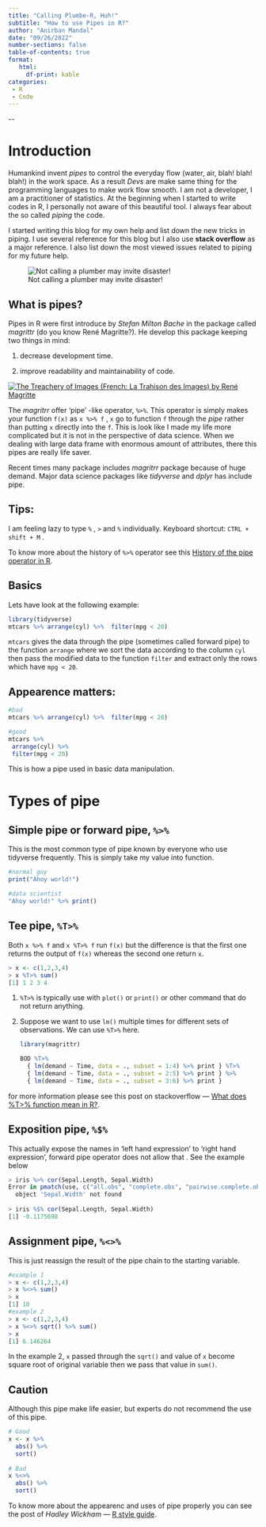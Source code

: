 ```yaml
---
title: "Calling Plumbe-R, Huh!"
subtitle: "How to use Pipes in R?"
author: "Anirban Mandal"
date: "09/26/2022"
number-sections: false
table-of-contents: true
format: 
   html: 
     df-print: kable
categories: 
 - R
 - Code
---
```


\--

# Introduction

Humankind invent *pipes* to control the everyday flow (water, air, blah! blah! blah!) in the work space. As a result *Devs* are make same thing for the programming languages to make work flow smooth. I am not a developer, I am a practitioner of statistics. At the beginning when I started to write codes in R, I personally not aware of this beautiful tool. I always fear about the so called *piping* the code.

I started writing this blog for my own help and list down the new tricks in piping. I use several reference for this blog but I also use **stack overflow** as a major reference. I also list down the most viewed issues related to piping for my future help.

![Not calling a plumber may invite disaster!](images/garfield-plumbing-cartoon.jpg)

## What is pipes?

Pipes in R were first introduce by *Stefan Milton Bache* in the package called *magrittr* (do you know René Magritte?). He develop this package keeping two things in mind:

1.  decrease development time.

2.  improve readability and maintainability of code.

[![The Treachery of Images (French: La Trahison des Images) by René Magritte](images/MagrittePipe-01.jpeg){fig-align="left"}](https://en.wikipedia.org/wiki/The_Treachery_of_Images)

The *magritrr* offer 'pipe' -like operator, `%>%`. This operator is simply makes your function `f(x)` as `x %>% f` , `x` go to function `f` through the *pipe* rather than putting `x` directly into the `f`. This is look like I made my life more complicated but it is not in the perspective of data science. When we dealing with large data frame with enormous amount of attributes, there this pipes are really life saver.

Recent times many package includes *magritrr* package because of huge demand. Major data science packages like *tidyverse* and *dplyr* has include pipe.

::: {.callout-tip appearance="minimal"}
## Tips:

I am feeling lazy to type `%` , `>` and `%` individually. Keyboard shortcut: `CTRL + shift + M` .
:::

To know more about the history of `%>%` operator see this [History of the pipe operator in R](http://adolfoalvarez.cl/blog/2021-09-16-plumbers-chains-and-famous-painters-the-history-of-the-pipe-operator-in-r/).

## Basics

Lets have look at the following example:

``` r
library(tidyverse)
mtcars %>% arrange(cyl) %>%  filter(mpg < 20)
```

`mtcars` gives the data through the pipe (sometimes called forward pipe) to the function `arrange` where we sort the data according to the column `cyl` then pass the modified data to the function `filter` and extract only the rows which have `mpg < 20`.

::: {.callout-important appearance="minimal"}
## Appearence matters:

``` r
#bad
mtcars %>% arrange(cyl) %>%  filter(mpg < 20)

#good
mtcars %>% 
 arrange(cyl) %>%  
 filter(mpg < 20)
```
:::

This is how a pipe used in basic data manipulation.

# Types of pipe

## Simple pipe or forward pipe, `%>%`

This is the most common type of pipe known by everyone who use tidyverse frequently. This is simply take my value into function.

``` r
#normal guy
print("Ahoy world!")

#data scientist
"Ahoy world!" %>% print()
```

## Tee pipe, `%T>%`

Both `x %>% f` and `x %T>% f` run `f(x)` but the difference is that the first one returns the output of `f(x)` whereas the second one return `x`.

``` r
> x <- c(1,2,3,4)
> x %T>% sum() 
[1] 1 2 3 4
```

1.  `%T>%` is typically use with `plot()` or `print()` or other command that do not return anything.

2.  Suppose we want to use `lm()` multiple times for different sets of observations. We can use `%T>%` here.

    ``` r
    library(magrittr)

    BOD %T>%
      { lm(demand ~ Time, data = ., subset = 1:4) %>% print } %T>%
      { lm(demand ~ Time, data = ., subset = 2:5) %>% print } %>%
      { lm(demand ~ Time, data = ., subset = 3:6) %>% print }  
    ```

for more information please see this post on stackoverflow --- [What does %T\>% function mean in R?](https://stackoverflow.com/questions/59551512/what-does-t-function-mean-in-r).

## Exposition pipe, `%$%`

This actually expose the names in 'left hand expression' to 'right hand expression', forward pipe operator does not allow that . See the example below

``` r
> iris %>% cor(Sepal.Length, Sepal.Width)
Error in pmatch(use, c("all.obs", "complete.obs", "pairwise.complete.obs",  : 
  object 'Sepal.Width' not found
  
> iris %$% cor(Sepal.Length, Sepal.Width)
[1] -0.1175698
```

## Assignment pipe, `%<>%`

This is just reassign the result of the pipe chain to the starting variable.

``` r
#example 1
> x <- c(1,2,3,4)
> x %<>% sum()
> x
[1] 10
#example 2
> x <- c(1,2,3,4)
> x %<>% sqrt() %>% sum()
> x
[1] 6.146264
```

In the example 2, `x` passed through the `sqrt()` and value of `x` become square root of original variable then we pass that value in `sum()`.

::: {.callout-caution appearance="minimal"}
## Caution

Although this pipe make life easier, but experts do not recommend the use of this pipe.

``` R
# Good
x <- x %>% 
  abs() %>% 
  sort()
  
# Bad
x %<>%
  abs() %>% 
  sort()  
```
:::

To know more about the appearenc and uses of pipe properly you can see the post of *Hadley Wickham* --- [R style guide](https://style.tidyverse.org/pipes.html).
